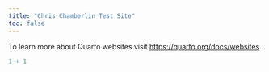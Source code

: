 ```yaml
---
title: "Chris Chamberlin Test Site"
toc: false
---
```


To learn more about Quarto websites visit <https://quarto.org/docs/websites>.

```r
1 + 1
```
